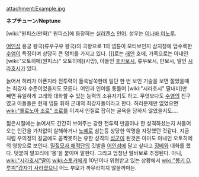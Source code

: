 attachment:Example.jpg

'''ネプチューン'''/'''Neptune'''

[wiki:"원피스(만화)" 원피스]에 등장하는 [[실러캔스]] [[인어]]. 성우는 [[이나바 미노루]]. 

[[어인섬]] 용궁 왕국(류우구우 왕국)의 국왕으로 1의 넵튠이 모티브인지 삼지창에 덥수룩한 [[수염]]이 특징이며 상당히 큰 덩치를 가지고 있다. []]로는 [[래]]인 호에, 가족으로는 아내인 [wiki:"오토히메(원피스)" 오토히메](사망), 아들인 [[후카보시]], 류우보시, 만보시, 딸인 [[시라호시]]가 있다. 

늙어서 허리가 아픈지라 전투력이 들쑥날쑥한데 일단 한 번 보인 기술을 보면 젊었을때는 최강자 수준이었을지도 모른다. 어인과 인어를 통틀어 [wiki:"시라호시" 딸내미]만 빼면 유일하게 고래와 대화할 수 있는 능력의 소유자기도 하고. 무엇보다도 [[ 수염]]의 친구였고 아들들은 현재 넵튠 휘하 군대의 최강자들이라고 한다. 허리문제만 없었으면 [[wiki:"롤로노아 조로" 조로]]를 이겨서 인질로 잡히는 굴욕을 당하지 않았을지도….

젊은시절에는 늙어서도 간간히 보여주는 강한 전투력 만큼이나 한 성격하셨는지 처들어오는 인간을 가차없이 살해하거나 [[노예]]로 삼는등 상당한 악명을 자랑했던 것같다. 지금처럼 우의정의 갈굼에도 꼼짝못하는 유한 성격의 [[성군]]이 된것은 아마도 아내인 오토히메의 영향으로 보인다. [[밀짚모자 해적단]]의 깃발을 [[어인섬]]에 달고 싶다고 [[징베]]와 대화를 했다. 덧붙여 말꼬리에 '몽'을 붙이며 말한다. 그리고 엄청난 딸바보로 추정된다. 아니, [[wiki:"시라호시"딸]]이 [[wiki:스토커]]에게 10년이나 위협받고 있는 상황에서 [[wiki:"몽키 D. 루피"갑자기 사라졌으니]] 어느 부모가 까무라치지 않을까마는.

